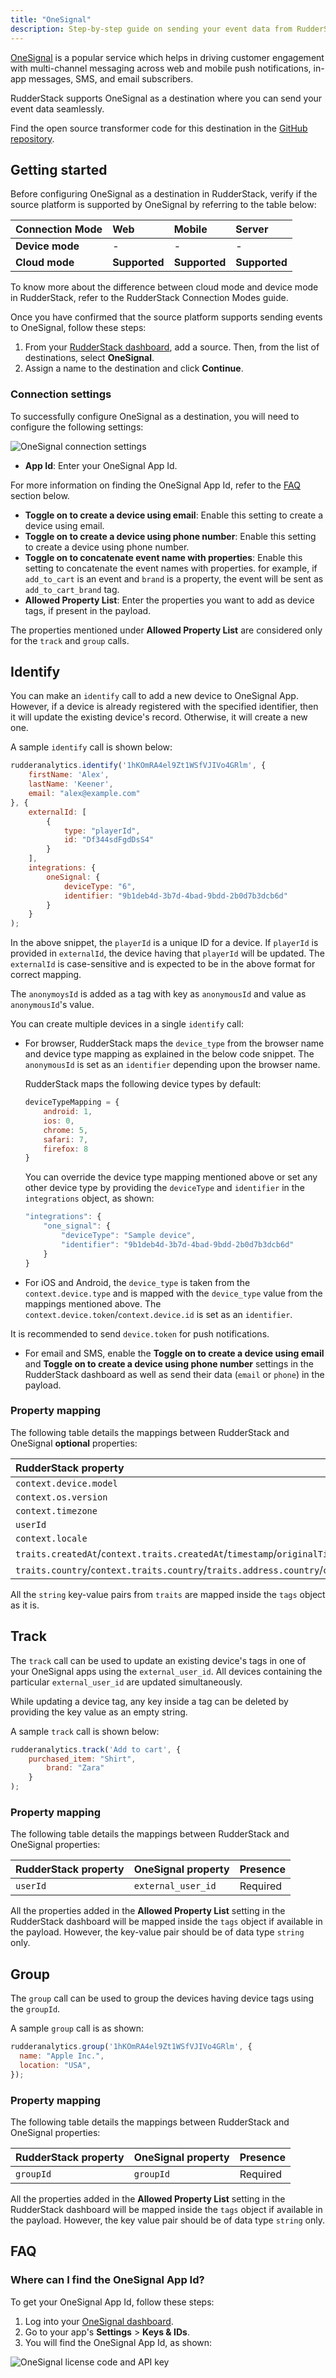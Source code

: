 ```yaml
---
title: "OneSignal"
description: Step-by-step guide on sending your event data from RudderStack to OneSignal.
---
```


[OneSignal](https://onesignal.com/) is a popular service which helps in driving customer engagement with multi-channel messaging across web and mobile push notifications, in-app messages, SMS, and email subscribers.

RudderStack supports OneSignal as a destination where you can send your event data seamlessly.

<div class="infoBlock">
Find the open source transformer code for this destination in the <a href="https://github.com/rudderlabs/rudder-transformer/blob/master/v0/destinations/">GitHub repository</a>.
</div>

## Getting started

Before configuring OneSignal as a destination in RudderStack, verify if the source platform is supported by OneSignal by referring to the table below:

| **Connection Mode** | **Web** | **Mobile** | **Server** |
| :--- | :--- | :--- | :--- |
| **Device mode** | - | - | - |
| **Cloud mode** | **Supported**  | **Supported** | **Supported** |

<div class="infoBlock">
To know more about the difference between cloud mode and device mode in RudderStack, refer to the <Link to="/destinations/rudderstack-connection-modes/">RudderStack Connection Modes</Link> guide.
</div>

Once you have confirmed that the source platform supports sending events to OneSignal, follow these steps:

1. From your [RudderStack dashboard](https://app.rudderstack.com/), add a source. Then, from the list of destinations, select **OneSignal**.
2. Assign a name to the destination and click **Continue**.

### Connection settings

To successfully configure OneSignal as a destination, you will need to configure the following settings:

<img src="../../assets/event-stream-destinations/onesignal-connection-settings.png" alt="OneSignal connection settings"/>

- **App Id**: Enter your OneSignal App Id.

<div class="infoBlock">
For more information on finding the OneSignal App Id, refer to the <a href="#faq">FAQ</a> section below.
</div>

- **Toggle on to create a device using email**: Enable this setting to create a device using email.
- **Toggle on to create a device using phone number**: Enable this setting to create a device using phone number.
- **Toggle on to concatenate event name with properties**: Enable this setting to concatenate the event names with properties. for example, if `add_to_cart` is an event and `brand` is a property, the event will be sent as `add_to_cart_brand` tag.
- **Allowed Property List**: Enter the properties you want to add as device <Link to="https://documentation.onesignal.com/docs/add-user-data-tags">tags</Link>, if present in the payload. 

<div class="warningBlock">
The properties mentioned under <strong>Allowed Property List</strong> are considered only for the <code class="inline-code">track</code>  and <code class="inline-code">group</code> calls.
</div>


## Identify 

You can make an <Link to="/event-spec/standard-events/identify">`identify`</Link> call to add a new device to OneSignal App. However, if a device is already registered with the specified identifier, then it will update the existing device's record. Otherwise, it will create a new one.

A sample `identify` call is shown below: 

```javascript
rudderanalytics.identify('1hKOmRA4el9Zt1WSfVJIVo4GRlm', {
    firstName: 'Alex',
    lastName: 'Keener',
    email: "alex@example.com"
}, {
    externalId: [
        {
            type: "playerId",
            id: "Df344sdFgdDsS4"
        }
    ],
    integrations: {
        oneSignal: {
            deviceType: "6",
            identifier: "9b1deb4d-3b7d-4bad-9bdd-2b0d7b3dcb6d"
        }
    }
);
```

In the above snippet, the `playerId` is a unique ID for a device. If `playerId` is provided in `externalId`, the device having that `playerId` will be updated. The `externalId` is case-sensitive and is expected to be in the above format for correct mapping.

The `anonymoysId` is added as a tag with key as `anonymousId` and value as `anonymousId`'s value.

You can create multiple devices in a single `identify` call:
- For browser, RudderStack maps the `device_type` from the browser name and device type mapping as explained in the below code snippet. The `anonymousId` is set as an `identifier` depending upon the browser name. 

    RudderStack maps the following device types by default:

    ```javascript
    deviceTypeMapping = {
        android: 1,
        ios: 0,
        chrome: 5,
        safari: 7,
        firefox: 8
    }
    ```

    You can override the device type mapping mentioned above or set any other device type by providing the `deviceType` and `identifier` in the `integrations` object, as shown:

    ```javascript
    "integrations": {
        "one_signal": {
            "deviceType": "Sample device",
            "identifier": "9b1deb4d-3b7d-4bad-9bdd-2b0d7b3dcb6d"
        }
    }
    ```

- For iOS and Android, the `device_type` is taken from the `context.device.type` and is mapped with the `device_type` value from the mappings mentioned above. The `context.device.token`/`context.device.id` is set as an `identifier`. 

<div class="infoBlock">
 It is recommended to send <code class="inline-code">device.token</code> for push notifications.
</div>

- For email and SMS, enable the **Toggle on to create a device using email** and **Toggle on to create a device using phone number** settings in the RudderStack dashboard as well as send their data (`email` or `phone`) in the payload.


### Property mapping

The following table details the mappings between RudderStack and OneSignal **optional** properties:

| RudderStack property | OneSignal property |
| :-------| :--------| 
| `context.device.model`  | `device_model` | 
| `context.os.version` | `device_os` | 
| `context.timezone` | `timezone` | 
| `userId` | `external_user_id` | 
| `context.locale` | `language` |
| `traits.createdAt`/`context.traits.createdAt`/`timestamp`/`originalTimestamp` | `created_at`/`last_active` | 
| `traits.country`/`context.traits.country`/`traits.address.country`/`context.traits.address.country` | `country` | 

<div class="infoBlock">
All the <code class="inline-code">string</code> key-value pairs from <code class="inline-code">traits</code> are mapped inside the <code class="inline-code">tags</code> object as it is.
</div>

## Track

The <Link to="/event-spec/standard-events/track">`track`</Link> call can be used to update an existing device's tags in one of your OneSignal apps using the `external_user_id`. All devices containing the particular `external_user_id` are updated simultaneously.

While updating a device tag, any key inside a tag can be deleted by providing the key value as an empty string.

A sample `track` call is shown below:

```javascript
rudderanalytics.track('Add to cart', {
    purchased_item: "Shirt",
		brand: "Zara"
	}
);
```

### Property mapping

The following table details the mappings between RudderStack and OneSignal properties:

| RudderStack property | OneSignal property | Presence | 
| :-------| :--------| :------|
| `userId`  | `external_user_id` | Required | 

<div class="infoBlock">
All the properties added in the <strong>Allowed Property List</strong> setting in the RudderStack dashboard will be mapped inside the <code class="inline-code">tags</code> object if available in the payload. However, the key-value pair should be of data type <code class="inline-code">string</code> only.
</div>

## Group

The <Link to="/event-spec/standard-events/group">`group`</Link> call can be used to group the devices having device tags using  the `groupId`.

A sample `group` call is as shown:

```javascript
rudderanalytics.group('1hKOmRA4el9Zt1WSfVJIVo4GRlm', {
  name: "Apple Inc.",
  location: "USA",
});
```

### Property mapping

The following table details the mappings between RudderStack and OneSignal properties:

| RudderStack property | OneSignal property | Presence | 
| :-------| :--------| :------|
| `groupId` | `groupId` | Required | 

<div class="infoBlock">
All the properties added in the <strong>Allowed Property List</strong> setting in the RudderStack dashboard will be mapped inside the <code class="inline-code">tags</code> object if available in the payload. However, the key value pair should be of data type <code class="inline-code">string</code> only.
</div>

## FAQ

### Where can I find the OneSignal App Id?

To get your OneSignal App Id, follow these steps:

1. Log into your [OneSignal dashboard](https://dashboard.OneSignal.com/).
2. Go to your app's **Settings** > **Keys & IDs**.
3. You will find the OneSignal App Id, as shown:

<img src="../../assets/event-stream-destinations/onesignal-app-id.png" alt="OneSignal license code and API key" />

